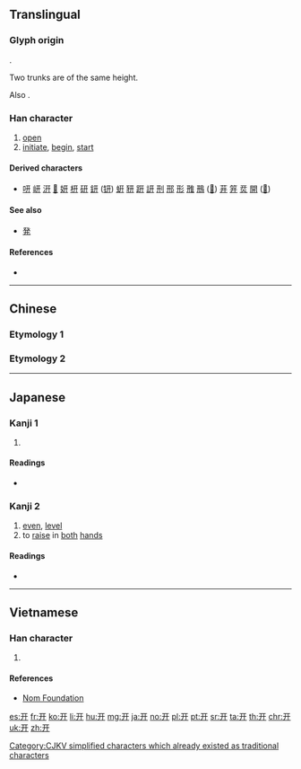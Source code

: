 {{character info/new}}
{{also|開|丹|井|幵|并}}
==Translingual==
{{stroke order|type=animate}}
{{stroke order|strokes=4}}

===Glyph origin===
{{Han etym}}
{{Han compound|干|干|t2=trunk|ls=ic}}.

Two trunks are of the same height.

Also {{Han simp|開|f=門|t=&nbsp;}}.

===Han character===
{{Han char|rn=55|rad=廾|as=01|sn=4|four=|canj=MT|ids=⿱一廾}}

# [[open]]
# [[initiate]], [[begin]], [[start]]

====Derived characters====
* [[咞]] [[岍]] [[汧]] [[𤜵]] [[妍]] [[枅]] [[研]] [[鈃]] ([[钘]]) [[蚈]] [[豜]] [[趼]] [[訮]] [[刑]] [[邢]] [[形]] [[雃]] [[鳽]] ([[𫛚]]) [[茾]] [[笄]] [[烎]] [[開]] ([[𫔭]])

====See also====
* {{l|mul|元}} [[発]] {{qualifier|graphically similar}}

====References====
* {{Han ref|kx=0353.101|hdz=10514.030|uh=5F00|ud=24320}}

[[Category:CJKV simplified characters which already existed as traditional characters]]

----

==Chinese==

===Etymology 1===
{{zh-see|開}}

===Etymology 2===
{{zh-see|幵|v}}

----
==Japanese==

===Kanji 1===
{{ja-kanji|grade=|rs=廾01}}

# {{alternative form of|開|lang=ja}}

====Readings====
* {{ja-readings|goon=[[かい]] (kai), [[け]] (ke)|kanon=[[かい]] (kai)|kun=[[ひら]] (hira), [[あ]] (a)|nanori=[[さく]] (saku), [[はる]] (haru), [[はるき]] (haruki), [[ひら]] (hira), [[ひらかす]] (hirakasu), [[ひらき]] (hiraki), [[ひらく]] (hiraku)}}

===Kanji 2===
{{ja-kanji forms|开|幵}}
{{ja-kanji|grade=|rs=廾01|style=s|kyu=幵}}

# [[even]], [[level]]
# to [[raise]] in [[both]] [[hand]]s

====Readings====
* {{ja-readings|on=[[けん]] (ken)|kun=[[たいらか]] (tairaka)}}
----

==Vietnamese==

===Han character===
{{vi-readings|rs=廾01|hanviet=khai}}

# {{defn|lang=vi|sort=廾01}}

====References====
* [http://nomfoundation.org/common/nom_details.php?codepoint=5f00 Nom Foundation]

[[es:开]]
[[fr:开]]
[[ko:开]]
[[li:开]]
[[hu:开]]
[[mg:开]]
[[ja:开]]
[[no:开]]
[[pl:开]]
[[pt:开]]
[[sr:开]]
[[ta:开]]
[[th:开]]
[[chr:开]]
[[uk:开]]
[[zh:开]]
